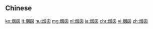 {{also|煙囪}}
==Chinese==
{{zh-see|煙囪}}

[[ko:烟囱]]
[[lt:烟囱]]
[[hu:烟囱]]
[[mg:烟囱]]
[[nl:烟囱]]
[[ja:烟囱]]
[[chr:烟囱]]
[[vi:烟囱]]
[[zh:烟囱]]